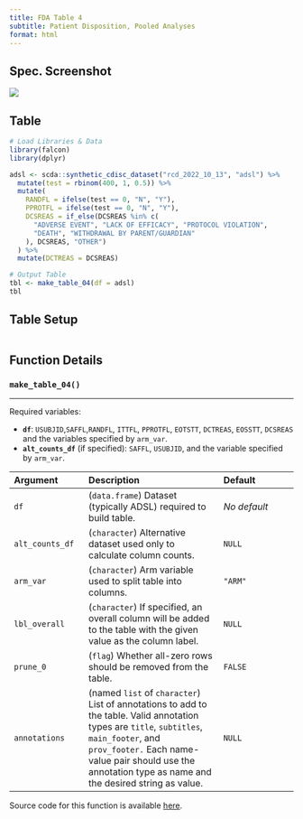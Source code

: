 ```yaml
---
title: FDA Table 4
subtitle: Patient Disposition, Pooled Analyses
format: html
---
```


::: panel-tabset
## Spec. Screenshot

![](../assets/images/screenshots/table_04.png){fig-align="center"}

## Table

```r
# Load Libraries & Data
library(falcon)
library(dplyr)

adsl <- scda::synthetic_cdisc_dataset("rcd_2022_10_13", "adsl") %>%
  mutate(test = rbinom(400, 1, 0.5)) %>%
  mutate(
    RANDFL = ifelse(test == 0, "N", "Y"),
    PPROTFL = ifelse(test == 0, "N", "Y"),
    DCSREAS = if_else(DCSREAS %in% c(
      "ADVERSE EVENT", "LACK OF EFFICACY", "PROTOCOL VIOLATION",
      "DEATH", "WITHDRAWAL BY PARENT/GUARDIAN"
    ), DCSREAS, "OTHER")
  ) %>%
  mutate(DCTREAS = DCSREAS)

# Output Table
tbl <- make_table_04(df = adsl)
tbl
```

## Table Setup

```r
```

## Function Details

### `make_table_04()`


------------------------------------------------------------------------



Required variables:

-   **`df`**: `USUBJID`,`SAFFL`,`RANDFL`, `ITTFL`, `PPROTFL`, `EOTSTT`, `DCTREAS`, `EOSSTT`, `DCSREAS` and the variables specified by `arm_var`.
-   **`alt_counts_df`** (if specified): `SAFFL`, `USUBJID`, and the variable specified by `arm_var`.

| Argument        | Description                                                                                                                                                                                                                                            | Default                                     |
|:------------------|:---------------------------------|:------------------|
| `df`            | (`data.frame`) Dataset (typically ADSL) required to build table.                                                                                                                                                                                       | *No default*                                |
| `alt_counts_df` | (`character`) Alternative dataset used only to calculate column counts.                                                                                                                                                                                | `NULL`                                      |
| `arm_var`       | (`character`) Arm variable used to split table into columns.                                                                                                                                                                                           | `"ARM"`                                     |
| `lbl_overall`   | (`character`) If specified, an overall column will be added to the table with the given value as the column label.                                                                                                                                       | `NULL`                                      |
| `prune_0`       | (`flag`) Whether all-zero rows should be removed from the table.                                                                                                                                                                                       | `FALSE`                                      |
| `annotations`   | (named `list` of `character`) List of annotations to add to the table. Valid annotation types are `title`, `subtitles`, `main_footer`, and `prov_footer.` Each name-value pair should use the annotation type as name and the desired string as value. | `NULL`                                      |

Source code for this function is available [here](https://github.com/pharmaverse/falcon/blob/main/R/fda-table_04.R).


:::
